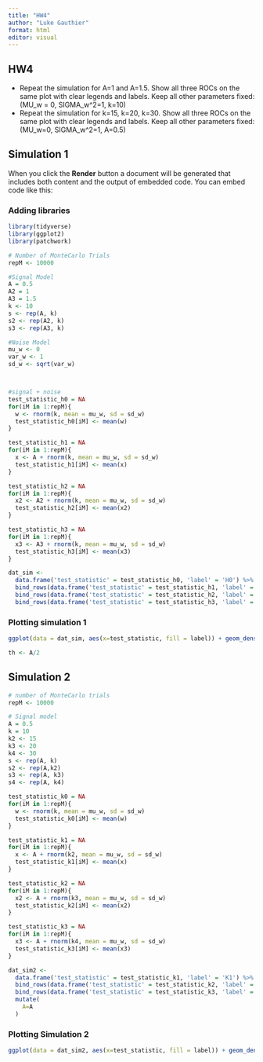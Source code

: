 ---
title: "HW4"
author: "Luke Gauthier"
format: html
editor: visual
---

## HW4

- Repeat the simulation for A=1 and A=1.5. Show all three ROCs on the same plot with clear legends and labels. Keep all other parameters fixed: (MU_w = 0, SIGMA_w^2=1, k=10)
- Repeat the simulation for k=15, k=20, k=30. Show all three ROCs on the same plot with clear legends and labels. Keep all other parameters fixed: (MU_w=0, SIGMA_w^2=1, A=0.5)

## Simulation 1

When you click the **Render** button a document will be generated that includes both content and the output of embedded code. You can embed code like this:

### Adding libraries
```{r}
library(tidyverse)
library(ggplot2)
library(patchwork)
```

```{r}
# Number of MonteCarlo Trials
repM <- 10000

#Signal Model
A = 0.5
A2 = 1
A3 = 1.5
k <- 10
s <- rep(A, k)
s2 <- rep(A2, k)
s3 <- rep(A3, k)

#Noise Model
mu_w <- 0
var_w <- 1
sd_w <- sqrt(var_w)



#signal + noise
test_statistic_h0 = NA
for(iM in 1:repM){
  w <- rnorm(k, mean = mu_w, sd = sd_w)
  test_statistic_h0[iM] <- mean(w)
}

test_statistic_h1 = NA
for(iM in 1:repM){
  x <- A + rnorm(k, mean = mu_w, sd = sd_w)
  test_statistic_h1[iM] <- mean(x)
}

test_statistic_h2 = NA
for(iM in 1:repM){
  x2 <- A2 + rnorm(k, mean = mu_w, sd = sd_w)
  test_statistic_h2[iM] <- mean(x2)
}

test_statistic_h3 = NA
for(iM in 1:repM){
  x3 <- A3 + rnorm(k, mean = mu_w, sd = sd_w)
  test_statistic_h3[iM] <- mean(x3)
}

dat_sim <- 
  data.frame('test_statistic' = test_statistic_h0, 'label' = 'H0') %>%
  bind_rows(data.frame('test_statistic' = test_statistic_h1, 'label' = 'H1')) %>%
  bind_rows(data.frame('test_statistic' = test_statistic_h2, 'label' = 'H2')) %>%
  bind_rows(data.frame('test_statistic' = test_statistic_h3, 'label' = 'H3'))
```
### Plotting simulation 1
```{r}
ggplot(data = dat_sim, aes(x=test_statistic, fill = label)) + geom_density(alpha = 0.4)

th <- A/2

```
## Simulation 2
```{r}
# number of MonteCarlo trials
repM <- 10000

# Signal model
A = 0.5
k = 10
k2 <- 15
k3 <- 20
k4 <- 30
s <- rep(A, k)
s2 <- rep(A,k2)
s3 <- rep(A, k3)
s4 <- rep(A, k4)

test_statistic_k0 = NA
for(iM in 1:repM){
  w <- rnorm(k, mean = mu_w, sd = sd_w)
  test_statistic_k0[iM] <- mean(w)
}

test_statistic_k1 = NA
for(iM in 1:repM){
  x <- A + rnorm(k2, mean = mu_w, sd = sd_w)
  test_statistic_k1[iM] <- mean(x)
}

test_statistic_k2 = NA
for(iM in 1:repM){
  x2 <- A + rnorm(k3, mean = mu_w, sd = sd_w)
  test_statistic_k2[iM] <- mean(x2)
}

test_statistic_k3 = NA
for(iM in 1:repM){
  x3 <- A + rnorm(k4, mean = mu_w, sd = sd_w)
  test_statistic_k3[iM] <- mean(x3)
}

dat_sim2 <-
  data.frame('test_statistic' = test_statistic_k1, 'label' = 'K1') %>%
  bind_rows(data.frame('test_statistic' = test_statistic_k2, 'label' = 'K2')) %>%
  bind_rows(data.frame('test_statistic' = test_statistic_k3, 'label' = 'K3')) %>%
  mutate(
    A=A
  )
```

### Plotting Simulation 2
```{r}
ggplot(data = dat_sim2, aes(x=test_statistic, fill = label)) + geom_density(alpha = 0.5)
```
